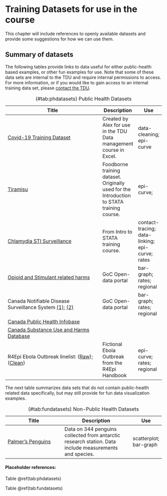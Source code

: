 # Training Datasets for use in the course {#datasets}

This chapter will include references to openly available datasets and provide some suggestions for how we can use them.

## Summary of datasets

The following tables provide links to data useful for either public-health based examples, or other fun examples for use. Note that some of these data sets are internal to the TDU and require internal permissions to access. For more information, or if you would like to gain access to an internal training data set, please [contact the TDU](mailto:ceprtraining-formationcmiu@phac-aspc.gc.ca).

Table: (\#tab:phdatasets) Public Health Datasets

+----------------------------------------------------------------------------------------------------------------------------------------------------------------------------------------------------------------------------------------------------------------------------------------------+--------------------------------------------------------------------------------------------+-------------------------------------------------+
| Title                                                                                                                                                                                                                                                                                        | Description                                                                                | Use                                             |
+==============================================================================================================================================================================================================================================================================================+============================================================================================+=================================================+
| [Covid-19 Training Dataset](https://022gc-my.sharepoint.com/:f:/r/personal/joanne_stares_phac-aspc_gc_ca/Documents/CapacityBuilding_DataManagement/DataManagement_3_Excel_pt1?csf=1&web=1&e=6T3a0p "Covid-19 Training Dataset")                                                              | Created by Alex for use in the TDU Data management course in Excel.                        | data-cleaning; epi-curve                        |
+----------------------------------------------------------------------------------------------------------------------------------------------------------------------------------------------------------------------------------------------------------------------------------------------+--------------------------------------------------------------------------------------------+-------------------------------------------------+
| [Tiramisu](https://022gc-my.sharepoint.com/:f:/r/personal/joanne_stares_phac-aspc_gc_ca/Documents/IntroToStata/Tira%20Case%20Study?csf=1&web=1&e=Aqo5ge "Tiramisu training data")                                                                                                            | Foodborne training dataset. Originally used for the Introduction to STATA training course. | epi-curve;                                      |
+----------------------------------------------------------------------------------------------------------------------------------------------------------------------------------------------------------------------------------------------------------------------------------------------+--------------------------------------------------------------------------------------------+-------------------------------------------------+
| [Chlamydia STI Surveillance](https://022gc-my.sharepoint.com/:f:/r/personal/joanne_stares_phac-aspc_gc_ca/Documents/IntroToStata/Chlamydia%20Case%20Study?csf=1&web=1&e=6S885y "Chlamydia case study")                                                                                       | From Intro to STATA training course.                                                       | contact-tracing; data-linking; epi-curve; rates |
+----------------------------------------------------------------------------------------------------------------------------------------------------------------------------------------------------------------------------------------------------------------------------------------------+--------------------------------------------------------------------------------------------+-------------------------------------------------+
| [Opioid and Stimulant related harms](https://open.canada.ca/data/en/dataset/1092497d-6c72-4e66-930b-9d6337e64af5 "Opioid and Stimulant related harms")                                                                                                                                       | GoC Open-data portal                                                                       | bar-graph; rates; regional                      |
+----------------------------------------------------------------------------------------------------------------------------------------------------------------------------------------------------------------------------------------------------------------------------------------------+--------------------------------------------------------------------------------------------+-------------------------------------------------+
| Canada Notifiable Disease Surveillance System [(1)](https://open.canada.ca/data/en/dataset/b712dd07-f30d-463f-b743-26ab3465d91b "CNDSS Link 1"); [(2)](https://open.canada.ca/data/en/dataset/f2a711f9-be80-4b98-a205-8ac9e5e0d126 "CNDSS Link 2")                                           | GoC Open-data portal                                                                       | bar-graph; rates; regional                      |
+----------------------------------------------------------------------------------------------------------------------------------------------------------------------------------------------------------------------------------------------------------------------------------------------+--------------------------------------------------------------------------------------------+-------------------------------------------------+
| [Canada Public Health Infobase](https://health-infobase.canada.ca/ "CPHI Link")                                                                                                                                                                                                              |                                                                                            |                                                 |
+----------------------------------------------------------------------------------------------------------------------------------------------------------------------------------------------------------------------------------------------------------------------------------------------+--------------------------------------------------------------------------------------------+-------------------------------------------------+
| [Canada Substance Use and Harms Database](https://csuch.ca/explore-the-data/)                                                                                                                                                                                                                |                                                                                            |                                                 |
+----------------------------------------------------------------------------------------------------------------------------------------------------------------------------------------------------------------------------------------------------------------------------------------------+--------------------------------------------------------------------------------------------+-------------------------------------------------+
| R4Epi Ebola Outbreak linelist: ([Raw](https://github.com/appliedepi/epirhandbook_eng/raw/master/data/case_linelists/linelist_raw.xlsx "R4Epi Ebola Raw")); ([Clean](https://github.com/appliedepi/epirhandbook_eng/raw/master/data/case_linelists/linelist_cleaned.rds "R4Epi Ebola Clean")) | Fictional Ebola Outbreak from the R4Epi Handbook                                           | epi-curve; rates; regional                      |
+----------------------------------------------------------------------------------------------------------------------------------------------------------------------------------------------------------------------------------------------------------------------------------------------+--------------------------------------------------------------------------------------------+-------------------------------------------------+


The next table summarizes data sets that do not contain public-health related data specifically, but may still provide for fun data visualization examples. 


Table: (\#tab:fundatasets) Non-Public Health Datasets

+----------------------------------------------------------------------------------------+--------------------------------------------------------------------------------------------------------+------------------------+
| Title                                                                                  | Description                                                                                            | Use                    |
+========================================================================================+========================================================================================================+========================+
| [Palmer's Penguins](https://allisonhorst.github.io/palmerpenguins/ "Penguin Datasets") | Data on 344 penguins collected from antarctic research station. Data include measurements and species. | scatterplot; bar-graph |
+----------------------------------------------------------------------------------------+--------------------------------------------------------------------------------------------------------+------------------------+

#### Placeholder references:

Table \@ref(tab:phdatasets)

Table \@ref(tab:fundatasets)
